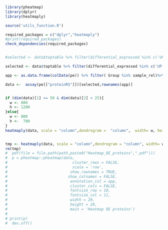 

```{r}
library(pheatmap)
library(dplyr)
library(heatmaply)

source('utils_function.R')

required_packages = c("dplyr","heatmaply")
#print(required_packages)
check_dependencies(required_packages)


#selected <- data$toptable %>% filter(differential_expressed %in% c('UP','DOWN'))%>% rownames_to_column(var = "rowname") %>% pull(rowname) 

selected <- data$toptable %>% filter(differential_expressed %in% c('UP','DOWN'))  %>% pull(Uniprot_id)

app <- as.data.frame(colData(pe)) %>% filter( Group %in% sample_rel)%>% dplyr::select(- SampleName)  

data <-  assay(pe[["proteinRS"]])[selected,rownames(app)]


if (dim(data)[1] >= 50 & dim(data)[2] < 25){
  w <- 800
  h <- 1200 
}else{
  w <- 800
  h <-  700
}
heatmaply(data, scale = "column",dendrogram =  "column",  width= w, height= h, cexRow = 1 )


tmp <- heatmaply(data, scale = "column",dendrogram = "column", width= w, height= h,cexRow = 1, file =  file.path(path,paste0("Heatmap_DE_proteins",".pdf")))
rm(tmp)
#  pdf(file = file.path(path,paste0("Heatmap_DE_proteins",".pdf")))
#  p = pheatmap::pheatmap(data,
#                             cluster_rows = FALSE,
#                             scale = 'row',
#                            show_rownames = TRUE,
#                           show_colnames = FALSE,
#                            annotation_col = app,
#                            cluster_cols = FALSE,
#                            fontsize_row = 10,
#                            fontsize_col = 11,
#                            width = 20,
#                            height = 20,
#                            main = 'Heatmap DE proteins')
#   
# print(p)
#  dev.off()


```